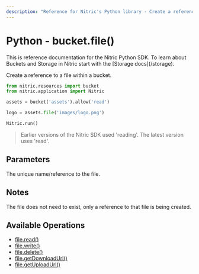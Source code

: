 ```yaml
---
description: "Reference for Nitric's Python library - Create a reference to a file within a bucket."
---
```


# Python - bucket.file()

<Note>
  This is reference documentation for the Nitric Python SDK. To learn about
  Buckets and Storage in Nitric start with the [Storage docs](/storage).
</Note>

Create a reference to a file within a bucket.

```python
from nitric.resources import bucket
from nitric.application import Nitric

assets = bucket('assets').allow('read')

logo = assets.file('images/logo.png')

Nitric.run()
```

> Earlier versions of the Nitric SDK used 'reading'. The latest version uses 'read'.

## Parameters

<Properties>
  <Property name="name" type="string" required>
    The unique name/reference to the file.
  </Property>
</Properties>

## Notes

The file does not need to exist, only a reference to that file is being created.

## Available Operations

- [file.read()](./bucket-file-read)
- [file.write()](./bucket-file-write)
- [file.delete()](./bucket-file-delete)
- [file.getDownloadUrl()](./bucket-file-downloadurl)
- [file.getUploadUrl()](./bucket-file-uploadurl)
